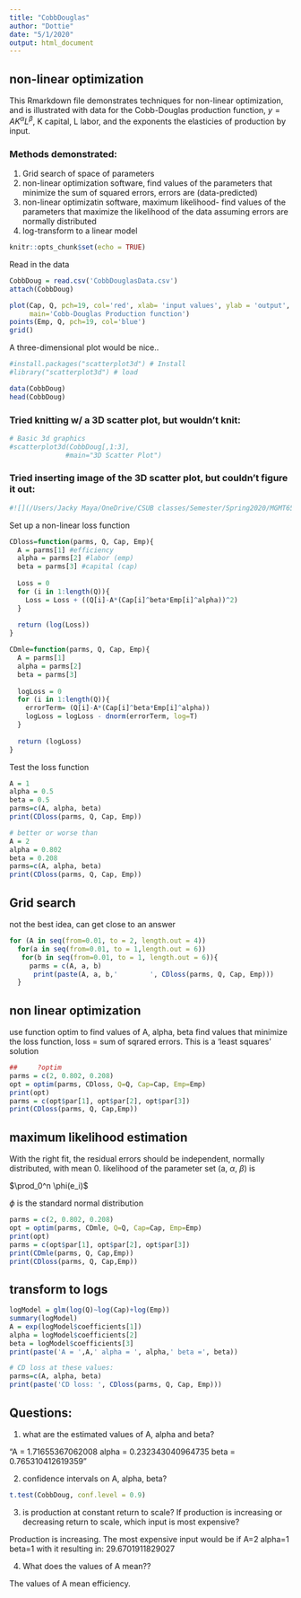 ```yaml
---
title: "CobbDouglas"
author: "Dottie"
date: "5/1/2020"
output: html_document
---
```


## non-linear optimization

This Rmarkdown file demonstrates techniques for non-linear optimization, and is illustrated with data for the Cobb-Douglas production function, $y = A K^\alpha L^\beta$, K capital, L labor, and the exponents the elasticies of production by input.

### Methods demonstrated:
 1. Grid search of space of parameters  
 2. non-linear optimization software, find values of the parameters that minimize the sum of squared errors, errors are (data-predicted)  
 3. non-linear optimizatin software, maximum likelihood- find values of the parameters that maximize the likelihood of the data assuming errors are normally distributed  
 4. log-transform to a linear model  
 
```r
knitr::opts_chunk$set(echo = TRUE)
```

Read in the data

```r
CobbDoug = read.csv('CobbDouglasData.csv')
attach(CobbDoug)
```


```r
plot(Cap, Q, pch=19, col='red', xlab= 'input values', ylab = 'output',
     main='Cobb-Douglas Production function')
points(Emp, Q, pch=19, col='blue')
grid()
```

A three-dimensional plot would be nice..

```r
#install.packages("scatterplot3d") # Install
#library("scatterplot3d") # load
```

```r
data(CobbDoug)
head(CobbDoug)
```

### Tried knitting w/ a 3D scatter plot, but wouldn't knit:

```r
# Basic 3d graphics
#scatterplot3d(CobbDoug[,1:3],
              #main="3D Scatter Plot")
```

### Tried inserting image of the 3D scatter plot, but couldn't figure it out:
```r
#![](/Users/Jacky Maya/OneDrive/CSUB classes/Semester/Spring2020/MGMT6550Brownlow/CobbDouglas/images/3DScatterPlot.png)

```


Set up a non-linear loss function

```r
CDloss=function(parms, Q, Cap, Emp){
  A = parms[1] #efficiency
  alpha = parms[2] #labor (emp)
  beta = parms[3] #capital (cap)
  
  Loss = 0
  for (i in 1:length(Q)){
    Loss = Loss + ((Q[i]-A*(Cap[i]^beta*Emp[i]^alpha))^2)
  }
  
  return (log(Loss))
}

CDmle=function(parms, Q, Cap, Emp){
  A = parms[1]
  alpha = parms[2]
  beta = parms[3]
  
  logLoss = 0
  for (i in 1:length(Q)){
    errorTerm= (Q[i]-A*(Cap[i]^beta*Emp[i]^alpha))
    logLoss = logLoss - dnorm(errorTerm, log=T)
  }
  
  return (logLoss)
}
```

Test the loss function

```r
A = 1
alpha = 0.5
beta = 0.5
parms=c(A, alpha, beta)
print(CDloss(parms, Q, Cap, Emp))

# better or worse than
A = 2
alpha = 0.802
beta = 0.208
parms=c(A, alpha, beta)
print(CDloss(parms, Q, Cap, Emp))
```
## Grid search
  not the best idea, can get close to an answer 

```r

for (A in seq(from=0.01, to = 2, length.out = 4))
  for(a in seq(from=0.01, to = 1,length.out = 6))
   for(b in seq(from=0.01, to = 1, length.out = 6)){
     parms = c(A, a, b)
      print(paste(A, a, b,'        ', CDloss(parms, Q, Cap, Emp)))
  }

```

## non linear optimization

use function optim to find values of A, alpha, beta
find values that minimize the loss function, loss = sum of sqrared errors.  This is a 'least squares' solution

```r
##     ?optim
parms = c(2, 0.802, 0.208)
opt = optim(parms, CDloss, Q=Q, Cap=Cap, Emp=Emp)
print(opt)
parms = c(opt$par[1], opt$par[2], opt$par[3])
print(CDloss(parms, Q, Cap,Emp))
```

## maximum likelihood estimation

With the right fit, the residual errors should be independent, normally distributed, with mean 0. likelihood of the parameter set (a, $\alpha$, $\beta$) is

$\prod_0^n \phi(e_i)$

$\phi$ is the standard normal distribution


```r
parms = c(2, 0.802, 0.208)
opt = optim(parms, CDmle, Q=Q, Cap=Cap, Emp=Emp)
print(opt)
parms = c(opt$par[1], opt$par[2], opt$par[3])
print(CDmle(parms, Q, Cap,Emp))
print(CDloss(parms, Q, Cap,Emp))
```



## transform to logs

```r
logModel = glm(log(Q)~log(Cap)+log(Emp))
summary(logModel)
A = exp(logModel$coefficients[1])
alpha = logModel$coefficients[2]
beta = logModel$coefficients[3]
print(paste('A = ',A,' alpha = ', alpha,' beta =', beta))

# CD loss at these values:
parms=c(A, alpha, beta)
print(paste('CD loss: ', CDloss(parms, Q, Cap, Emp)))
```


## Questions:
1. what are the estimated values of A, alpha and beta?

"A =  1.71655367062008  alpha =  0.232343040964735  beta = 0.765310412619359"

2. confidence intervals on A, alpha, beta?

```r
t.test(CobbDoug, conf.level = 0.9)
```


3. is production at constant return to scale? If production is increasing or decreasing return to scale, which input is most expensive?

Production is increasing. The most expensive input would be if A=2 alpha=1 beta=1 with it resulting in: 29.6701911829027

4. What does the values of A mean??

The values of A mean efficiency.

